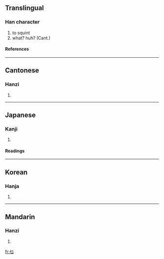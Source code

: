==Translingual==
===Han character===
{{Han char|rad=乙|as=01|sn=2|four=4771<sub>2</sub>|canj=心弓 (PN), 心尸 (PS), X心弓 (XPN)}}
# to squint
# what? huh? (Cant.)
====References====
{{Han ref|kx=0083.180|dkj=00166|dj=0168.010|hdz=10049.090|uh=4E5C|ud=20060|bh=C941|bd=51521}}
----
==Cantonese==
===Hanzi===
{{yue-hanzi|jyut=|y=mat1, me2 nip2}}
# {{defn|Cantonese}}
----
==Japanese==
===Kanji===
{{ja-kanji|grade=|rs=乙01}}
# {{defn|Japanese}}
====Readings====
{{ja-readings|on=[[ば]] (ba), [[め]] (me)|kun=[[やぶにらみ]] (yabunirami)}}
----
==Korean==
===Hanja===
{{ko-hanja|hangeul=먀|rv=mya|mr=mya}}
# {{defn|Korean}}
----
==Mandarin==
===Hanzi===
{{cmn-hanzi|pin=[[miē]] (mie1)|wg=mieh<sup>1</sup>}}
# {{defn|Mandarin}}

[[fr:乜]]